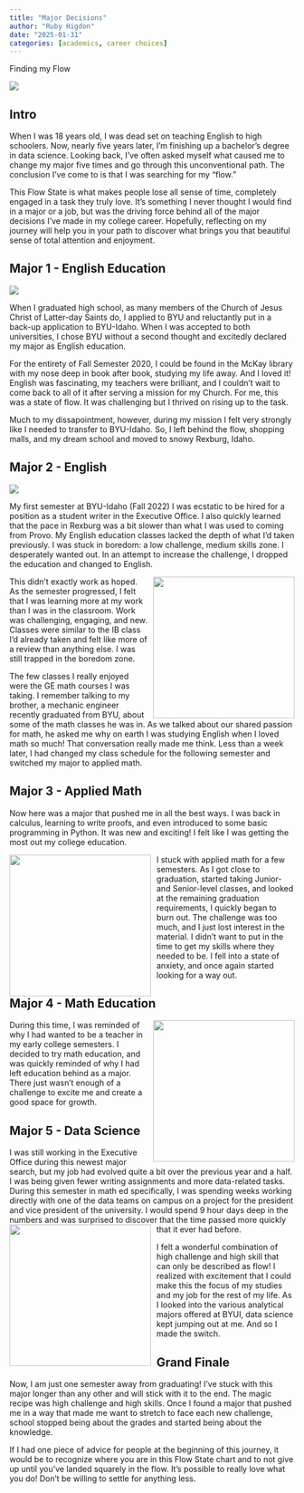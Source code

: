 ```yaml
---
title: "Major Decisions"
author: "Ruby Higdon"
date: "2025-01-31"
categories: [academics, career choices]
---
```


Finding my Flow

![](flow.jpeg)

## Intro

When I was 18 years old, I was dead set on teaching English to high schoolers. Now, nearly five years later, I'm finishing up a bachelor's degree in data science. Looking back, I've often asked myself what caused me to change my major five times and go through this unconventional path. The conclusion I've come to is that I was searching for my "flow."

This Flow State is what makes people lose all sense of time, completely engaged in a task they truly love. It's something I never thought I would find in a major or a job, but was the driving force behind all of the major decisions I've made in my college career. Hopefully, reflecting on my journey will help you in your path to discover what brings you that beautiful sense of total attention and enjoyment.

## Major 1 - English Education

![](byu.jpeg)

When I graduated high school, as many members of the Church of Jesus Christ of Latter-day Saints do, I applied to BYU and reluctantly put in a back-up application to BYU-Idaho. When I was accepted to both universities, I chose BYU without a second thought and excitedly declared my major as English education.

For the entirety of Fall Semester 2020, I could be found in the McKay library with my nose deep in book after book, studying my life away. And I loved it! English was fascinating, my teachers were brilliant, and I couldn't wait to come back to all of it after serving a mission for my Church. For me, this was a state of flow. It was challenging but I thrived on rising up to the task.

Much to my dissapointment, however, during my mission I felt very strongly like I needed to transfer to BYU-Idaho. So, I left behind the flow, shopping malls, and my dream school and moved to snowy Rexburg, Idaho.

## Major 2 - English

![](byui.jpeg)

My first semester at BYU-Idaho (Fall 2022) I was ecstatic to be hired for a position as a student writer in the Executive Office. I also quickly learned that the pace in Rexburg was a bit slower than what I was used to coming from Provo. My English education classes lacked the depth of what I'd taken previously. I was stuck in boredom: a low challenge, medium skills zone. I desperately wanted out. In an attempt to increase the challenge, I dropped the education and changed to English.

<img src="bored.jpg" style="float: right; margin-left: 10px; width: 250px;">

This didn't exactly work as hoped. As the semester progressed, I felt that I was learning more at my work than I was in the classroom. Work was challenging, engaging, and new. Classes were similar to the IB class I'd already taken and felt like more of a review than anything else. I was still trapped in the boredom zone.

The few classes I really enjoyed were the GE math courses I was taking. I remember talking to my brother, a mechanic engineer recently graduated from BYU, about some of the math classes he was in. As we talked about our shared passion for math, he asked me why on earth I was studying English when I loved math so much! That conversation really made me think. Less than a week later, I had changed my class schedule for the following semester and switched my major to applied math.

## Major 3 - Applied Math

Now here was a major that pushed me in all the best ways. I was back in calculus, learning to write proofs, and even introduced to some basic programming in Python. It was new and exciting!  I felt like I was getting the most out my college education.

<img src="anxiety.jpg" style="float: left; margin-right: 10px; width: 250px;">

I stuck with applied math for a few semesters. As I got close to graduation, started taking Junior- and Senior-level classes, and looked at the remaining graduation requirements, I quickly began to burn out. The challenge was too much, and I just lost interest in the material. I didn't want to put in the time to get my skills where they needed to be. I fell into a state of anxiety, and once again started looking for a way out.

## Major 4 - Math Education
<img src="confident.jpg" style="float: right; margin-left: 10px; width: 250px;">

During this time, I was reminded of why I had wanted to be a teacher in my early college semesters. I decided to try math education, and was quickly reminded of why I had left education behind as a major. There just wasn't enough of a challenge to excite me and create a good space for growth.

## Major 5 - Data Science

I was still working in the Executive Office during this newest major search, but my job had evolved quite a bit over the previous year and a half. I was being given fewer writing assignments and more data-related tasks. During this semester in math ed specifically, I was spending weeks working directly with one of the data teams on campus on a project for the president and vice president of the university. I would spend 9 hour days deep in the numbers and was surprised to discover that the time passed more quickly that it ever had before.
<img src="flow2.jpg" style="float: left; margin-right: 10px; width: 250px;">

I felt a wonderful combination of high challenge and high skill that can only be described as flow! I realized with excitement that I could make this the focus of my studies and my job for the rest of my life. As I looked into the various analytical majors offered at BYUI, data science kept jumping out at me. And so I made the switch.

## Grand Finale

Now, I am just one semester away from graduating! I've stuck with this major longer than any other and will stick with it to the end. The magic recipe was high challenge and high skills. Once I found a major that pushed me in a way that made me want to stretch to face each new challenge, school stopped being about the grades and started being about the knowledge.

If I had one piece of advice for people at the beginning of this journey, it would be to recognize where you are in this Flow State chart and to not give up until you've landed squarely in the flow. It's possible to really love what you do! Don't be willing to settle for anything less.